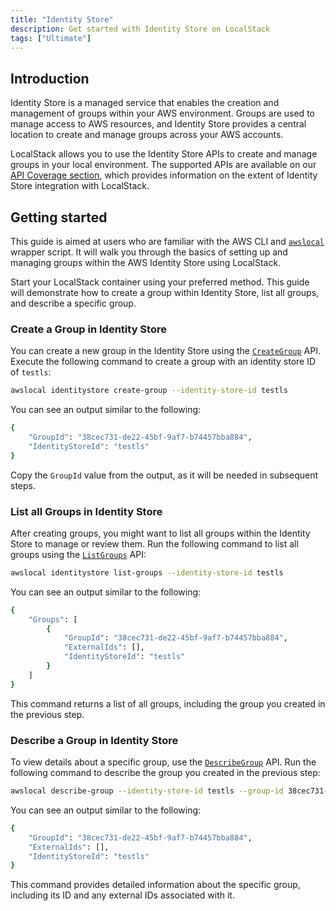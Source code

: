 ```yaml
---
title: "Identity Store"
description: Get started with Identity Store on LocalStack
tags: ["Ultimate"]
---
```



## Introduction

Identity Store is a managed service that enables the creation and management of groups within your AWS environment.
Groups are used to manage access to AWS resources, and Identity Store provides a central location to create and manage groups across your AWS accounts.

LocalStack allows you to use the Identity Store APIs to create and manage groups in your local environment.
The supported APIs are available on our [API Coverage section](#api-coverage), which provides information on the extent of Identity Store integration with LocalStack.

## Getting started

This guide is aimed at users who are familiar with the AWS CLI and [`awslocal`](https://github.com/localstack/awscli-local) wrapper script.
It will walk you through the basics of setting up and managing groups within the AWS Identity Store using LocalStack.

Start your LocalStack container using your preferred method.
This guide will demonstrate how to create a group within Identity Store, list all groups, and describe a specific group.

### Create a Group in Identity Store

You can create a new group in the Identity Store using the [`CreateGroup`](https://docs.aws.amazon.com/singlesignon/latest/IdentityStoreAPIReference/API_CreateGroup.html) API.
Execute the following command to create a group with an identity store ID of `testls`:

```bash
awslocal identitystore create-group --identity-store-id testls
```

You can see an output similar to the following:

```bash
{
    "GroupId": "38cec731-de22-45bf-9af7-b74457bba884",
    "IdentityStoreId": "testls"
}
```

Copy the `GroupId` value from the output, as it will be needed in subsequent steps.

### List all Groups in Identity Store

After creating groups, you might want to list all groups within the Identity Store to manage or review them.
Run the following command to list all groups using the [`ListGroups`](https://docs.aws.amazon.com/singlesignon/latest/IdentityStoreAPIReference/API_ListGroups.html) API:

```bash
awslocal identitystore list-groups --identity-store-id testls
```

You can see an output similar to the following:

```bash
{
    "Groups": [
        {
            "GroupId": "38cec731-de22-45bf-9af7-b74457bba884",
            "ExternalIds": [],
            "IdentityStoreId": "testls"
        }
    ]
}
```

This command returns a list of all groups, including the group you created in the previous step.

### Describe a Group in Identity Store

To view details about a specific group, use the [`DescribeGroup`](https://docs.aws.amazon.com/singlesignon/latest/IdentityStoreAPIReference/API_DescribeGroup.html) API.
Run the following command to describe the group you created in the previous step:

```bash
awslocal describe-group --identity-store-id testls --group-id 38cec731-de22-45bf-9af7-b74457bba884
```

You can see an output similar to the following:

```bash
{
    "GroupId": "38cec731-de22-45bf-9af7-b74457bba884",
    "ExternalIds": [],
    "IdentityStoreId": "testls"
}
```

This command provides detailed information about the specific group, including its ID and any external IDs associated with it.
